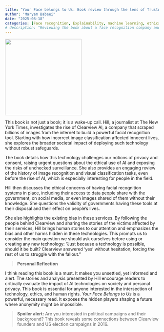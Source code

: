 ```yaml
---
title: "Your Face belongs to Us: Book review through the lens of Trustworthy AI"
author: "Maryam Babaei"
date: "2025-08-18"
categories: [Face recognition, Explainability, machine learning, ethics]
# description: "Reviewing the book about a face recognition company and discussing its implications for trustworthy AI, privacy, and ethics."
---
```


<!-- ## Your Face belongs to Us: Book review through the lens of Trustwortht AI -->
![](/images/yourfaces.jpg){ width=250px fig-align="center" }

This book is not just a book; it is a wake-up call.
Hill, a journalist at The New York Times, investigates the rise of Clearview AI, a company that scraped billions of images from the internet to build a powerful facial recognition tool. Starting with how incorrect image classification affected innocent lives, she explores the broader societal impact of deploying such technology without robust safeguards.

The book details how this technology challenges our notions of privacy and consent, raising urgent questions about the ethical use of AI and exposing the risks of unchecked surveillance.
She also provides an engaging review of the history of image recognition and visual classification tasks, even before the rise of AI, which is especially interesting for people in the field.

Hill then discusses the ethical concerns of having facial recognition systems in place, including their access to data people share with the government, on social media, or even images shared of them without their knowledge. She questions the validity of governments having these tools at their disposal and their effect on people's lives.

She also highlights the existing bias in these services. By following the people behind Clearview and sharing the stories of the victims affected by their services, Hill brings human stories to our attention and emphasizes the bias and other harms hidden in these technologies. This prompts us to consider the main question we should ask ourselves before using or creating any new technology: "Just because a technology is possible, should it be built? Clearview answered 'yes' without hesitation, forcing the rest of us to struggle with the fallout."

> **Personal Reflection**

I think reading this book is a must. It makes you unsettled, yet informed and alert. The stories and analysis presented by Hill encourage readers to critically evaluate the impact of AI technologies on society and personal privacy. This book is essential for anyone interested in the intersection of technology, ethics, and human rights.
*Your Face Belongs to Us* is a powerful, necessary read. It exposes the hidden players shaping a future where anonymity might be impossible.

> **Spoiler alert:**
Are you interested in political campaigns and their background? This book reveals some connections between Clearview founders and US election campaigns in 2016.
